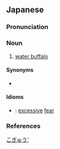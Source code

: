 ==Japanese==
{{ja-kanjitab|ご|ぎゅう|yomi=o}}

===Pronunciation===
{{ja-pron|yomi=kanon|ごぎゅう|acc=0|acc_ref=DJR}}

===Noun===
{{ja-noun|ごぎゅう|hhira=ごぎう}}

# [[water buffalo]]

====Synonyms====
* {{ja-r|水牛|すいぎゅう}}

====Idioms====
{{der-top|Idioms}}
* {{ja-r|呉牛月に喘ぐ|ごぎゅう つき に あえぐ}}: [[excessive]] [[fear]]
{{der-bottom}}

===References===
<references/>

[[Category:ja:Bovines|こぎゅう']]